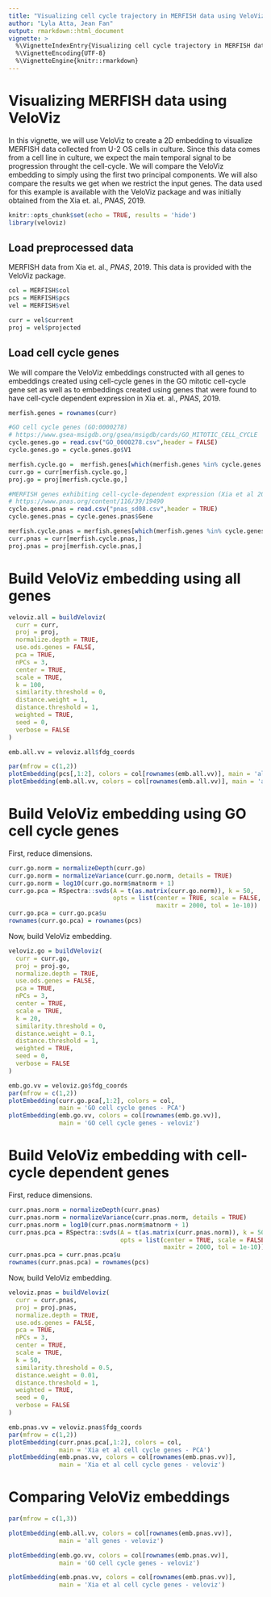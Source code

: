 ```yaml
---
title: "Visualizing cell cycle trajectory in MERFISH data using VeloViz"
author: "Lyla Atta, Jean Fan"
output: rmarkdown::html_document
vignette: >
  %\VignetteIndexEntry{Visualizing cell cycle trajectory in MERFISH data using VeloViz}
  %\VignetteEncoding{UTF-8}
  %\VignetteEngine{knitr::rmarkdown}
---
```


# Visualizing MERFISH data using VeloViz
In this vignette, we will use VeloViz to create a 2D embedding to visualize MERFISH data collected from U-2 OS cells in culture. Since this data comes from a cell line in culture, we expect the main temporal signal to be progression throught the cell-cycle. We will compare the VeloViz embedding to simply using the first two principal components. We will also compare the results we get when we restrict the input genes. The data used for this example is available with the VeloViz package and was initially obtained from the Xia et. al., *PNAS*, 2019.


```r
knitr::opts_chunk$set(echo = TRUE, results = 'hide')
library(veloviz)
```

## Load preprocessed data  
MERFISH data from Xia et. al., *PNAS*, 2019. This data is provided with the VeloViz package.  
```r
col = MERFISH$col
pcs = MERFISH$pcs
vel = MERFISH$vel

curr = vel$current
proj = vel$projected
```

## Load cell cycle genes  
We will compare the VeloViz embeddings constructed with all genes to embeddings created using cell-cycle genes in the GO mitotic cell-cycle gene set as well as to embeddings created using genes that were found to have cell-cycle dependent expression in Xia et. al., *PNAS*, 2019.  
```r
merfish.genes = rownames(curr)

#GO cell cycle genes (GO:0000278)
# https://www.gsea-msigdb.org/gsea/msigdb/cards/GO_MITOTIC_CELL_CYCLE
cycle.genes.go = read.csv("GO_0000278.csv",header = FALSE)
cycle.genes.go = cycle.genes.go$V1

merfish.cycle.go =  merfish.genes[which(merfish.genes %in% cycle.genes.go)]
curr.go = curr[merfish.cycle.go,]
proj.go = proj[merfish.cycle.go,]

#MERFISH genes exhibiting cell-cycle-dependent expression (Xia et al 2019, Supp Dataset 8)
# https://www.pnas.org/content/116/39/19490
cycle.genes.pnas = read.csv("pnas_sd08.csv",header = TRUE)
cycle.genes.pnas = cycle.genes.pnas$Gene

merfish.cycle.pnas = merfish.genes[which(merfish.genes %in% cycle.genes.pnas)]
curr.pnas = curr[merfish.cycle.pnas,]
proj.pnas = proj[merfish.cycle.pnas,]

```


# Build VeloViz embedding using all genes
```r
veloviz.all = buildVeloviz(
  curr = curr,
  proj = proj,
  normalize.depth = TRUE,
  use.ods.genes = FALSE,
  pca = TRUE,
  nPCs = 3,
  center = TRUE,
  scale = TRUE,
  k = 100,
  similarity.threshold = 0,
  distance.weight = 1,
  distance.threshold = 1,
  weighted = TRUE,
  seed = 0,
  verbose = FALSE
)

emb.all.vv = veloviz.all$fdg_coords

par(mfrow = c(1,2))
plotEmbedding(pcs[,1:2], colors = col[rownames(emb.all.vv)], main = 'all genes - PCA')
plotEmbedding(emb.all.vv, colors = col[rownames(emb.all.vv)], main = 'all genes - veloviz')

```


# Build VeloViz embedding using GO cell cycle genes
First, reduce dimensions.   
```r
curr.go.norm = normalizeDepth(curr.go)
curr.go.norm = normalizeVariance(curr.go.norm, details = TRUE)
curr.go.norm = log10(curr.go.norm$matnorm + 1)
curr.go.pca = RSpectra::svds(A = t(as.matrix(curr.go.norm)), k = 50,
                             opts = list(center = TRUE, scale = FALSE,
                                         maxitr = 2000, tol = 1e-10))
curr.go.pca = curr.go.pca$u
rownames(curr.go.pca) = rownames(pcs)

```

Now, build VeloViz embedding.
```r
veloviz.go = buildVeloviz(
  curr = curr.go,
  proj = proj.go,
  normalize.depth = TRUE,
  use.ods.genes = FALSE,
  pca = TRUE,
  nPCs = 3,
  center = TRUE,
  scale = TRUE,
  k = 20,
  similarity.threshold = 0,
  distance.weight = 0.1,
  distance.threshold = 1,
  weighted = TRUE,
  seed = 0,
  verbose = FALSE
)

emb.go.vv = veloviz.go$fdg_coords
par(mfrow = c(1,2))
plotEmbedding(curr.go.pca[,1:2], colors = col,
              main = 'GO cell cycle genes - PCA')
plotEmbedding(emb.go.vv, colors = col[rownames(emb.go.vv)],
              main = 'GO cell cycle genes - veloviz')


```


# Build VeloViz embedding with cell-cycle dependent genes  
First, reduce dimensions.  
```r
curr.pnas.norm = normalizeDepth(curr.pnas)
curr.pnas.norm = normalizeVariance(curr.pnas.norm, details = TRUE)
curr.pnas.norm = log10(curr.pnas.norm$matnorm + 1)
curr.pnas.pca = RSpectra::svds(A = t(as.matrix(curr.pnas.norm)), k = 50,
                               opts = list(center = TRUE, scale = FALSE,
                                           maxitr = 2000, tol = 1e-10))
curr.pnas.pca = curr.pnas.pca$u
rownames(curr.pnas.pca) = rownames(pcs)

```

Now, build VeloViz embedding.  
```r
veloviz.pnas = buildVeloviz(
  curr = curr.pnas,
  proj = proj.pnas,
  normalize.depth = TRUE,
  use.ods.genes = FALSE,
  pca = TRUE,
  nPCs = 3,
  center = TRUE,
  scale = TRUE,
  k = 50,
  similarity.threshold = 0.5,
  distance.weight = 0.01,
  distance.threshold = 1,
  weighted = TRUE,
  seed = 0,
  verbose = FALSE
)

emb.pnas.vv = veloviz.pnas$fdg_coords
par(mfrow = c(1,2))
plotEmbedding(curr.pnas.pca[,1:2], colors = col,
              main = 'Xia et al cell cycle genes - PCA')
plotEmbedding(emb.pnas.vv, colors = col[rownames(emb.pnas.vv)],
              main = 'Xia et al cell cycle genes - veloviz')
```


\newpage
# Comparing VeloViz embeddings
```r
par(mfrow = c(1,3))

plotEmbedding(emb.all.vv, colors = col[rownames(emb.pnas.vv)],
              main = 'all genes - veloviz')

plotEmbedding(emb.go.vv, colors = col[rownames(emb.pnas.vv)],
              main = 'GO cell cycle genes - veloviz')

plotEmbedding(emb.pnas.vv, colors = col[rownames(emb.pnas.vv)],
              main = 'Xia et al cell cycle genes - veloviz')




```
